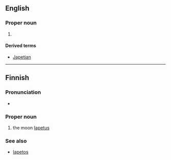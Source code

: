==English==

===Proper noun===
{{en-proper noun}}

# {{alternative spelling of|[[Iapetus]]}}

====Derived terms====
* [[Japetian]]

----

==Finnish==
{{wikipedia|lang=fi}}

===Pronunciation===
* {{hyphenation|Ja|pe|tus}}

===Proper noun===
{{fi-noun|Japetu|type=seos|proper=true}}

# {{astronomy|lang=fi}} the moon [[Iapetus]]

===See also===
* [[Iapetos]]